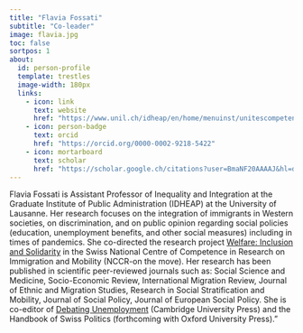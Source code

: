 ```yaml
---
title: "Flavia Fossati"
subtitle: "Co-leader"
image: flavia.jpg
toc: false
sortpos: 1
about:
  id: person-profile
  template: trestles
  image-width: 180px
  links:
    - icon: link
      text: website
      href: "https://www.unil.ch/idheap/en/home/menuinst/unitescompetences/inegalites-et-integration.html"
    - icon: person-badge
      text: orcid
      href: "https://orcid.org/0000-0002-9218-5422"
    - icon: mortarboard
      text: scholar
      href: "https://scholar.google.ch/citations?user=BmaNF20AAAAJ&hl=de&oi=ao"
---
```


:::{#person-profile}
Flavia Fossati is Assistant Professor of Inequality and Integration at the Graduate Institute of Public Administration (IDHEAP) at the University of Lausanne. Her research focuses on the integration of immigrants in Western societies, on discrimination, and on public opinion regarding social policies (education, unemployment benefits, and other social measures) including in times of pandemics. She co-directed the research project [Welfare: Inclusion and Solidarity](https://nccr-onthemove.ch/projects/welfare-inclusion-and-solidarity/) in the Swiss National Centre of Competence in Research on Immigration and Mobility (NCCR-on the move). Her research has been published in scientific peer-reviewed journals such as: Social Science and Medicine, Socio-Economic Review, International Migration Review, Journal of Ethnic and Migration Studies, Research in Social Stratification and Mobility, Journal of Social Policy, Journal of European Social Policy. She is co-editor of [Debating Unemployment](https://doi.org/10.1017/9781108609340) (Cambridge University Press) and the Handbook of Swiss Politics (forthcoming with Oxford University Press)."
:::
